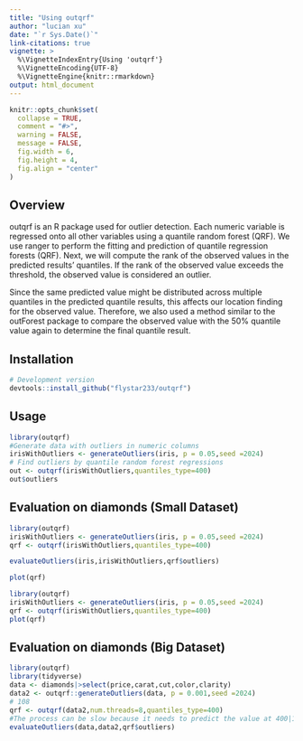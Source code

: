 ```yaml
---
title: "Using outqrf"
author: "lucian xu"
date: "`r Sys.Date()`"
link-citations: true
vignette: >
  %\VignetteIndexEntry{Using 'outqrf'}
  %\VignetteEncoding{UTF-8}
  %\VignetteEngine{knitr::rmarkdown}
output: html_document
---
```


```r
knitr::opts_chunk$set(
  collapse = TRUE,
  comment = "#>",
  warning = FALSE,
  message = FALSE,
  fig.width = 6, 
  fig.height = 4,
  fig.align = "center"
)
```

## Overview

outqrf is an R package used for outlier detection. Each numeric variable is regressed onto all other variables using a quantile random forest (QRF). We use ranger to perform the fitting and prediction of quantile regression forests (QRF). Next, we will compute the rank of the observed values in the predicted results' quantiles. If the rank of the observed value exceeds the threshold, the observed value is considered an outlier.

Since the same predicted value might be distributed across multiple quantiles in the predicted quantile results, this affects our location finding for the observed value. Therefore, we also used a method similar to the outForest package to compare the observed value with the 50% quantile value again to determine the final quantile result.

## Installation

```r
# Development version
devtools::install_github("flystar233/outqrf")
```

## Usage

```r
library(outqrf)
#Generate data with outliers in numeric columns
irisWithOutliers <- generateOutliers(iris, p = 0.05,seed =2024)
# Find outliers by quantile random forest regressions
out <- outqrf(irisWithOutliers,quantiles_type=400)
out$outliers
```

## Evaluation on diamonds (Small Dataset)

```r
library(outqrf)
irisWithOutliers <- generateOutliers(iris, p = 0.05,seed =2024)
qrf <- outqrf(irisWithOutliers,quantiles_type=400)

evaluateOutliers(iris,irisWithOutliers,qrf$outliers)
```



```r
plot(qrf)
```

```r
library(outqrf)
irisWithOutliers <- generateOutliers(iris, p = 0.05,seed =2024)
qrf <- outqrf(irisWithOutliers,quantiles_type=400)
plot(qrf)
```

## Evaluation on diamonds (Big Dataset)

```r
library(outqrf)
library(tidyverse)
data <- diamonds|>select(price,carat,cut,color,clarity)
data2 <- outqrf::generateOutliers(data, p = 0.001,seed =2024)
# 108
qrf <- outqrf(data2,num.threads=8,quantiles_type=400)
#The process can be slow because it needs to predict the value at 400|1000 quantiles for each observation. 
evaluateOutliers(data,data2,qrf$outliers)
```
